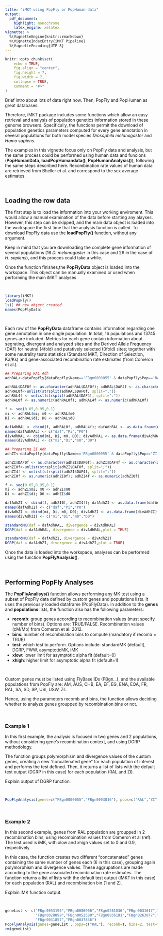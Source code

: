 ```yaml
---
title: "iMKT using PopFly or PopHuman data"
output: 
  pdf_document:
    highlight: monochrome
    latex_engine: xelatex
vignette: >
  %\VignetteEngine{knitr::rmarkdown}
  %\VignetteIndexEntry{iMKT Pipeline}
  %\VignetteEncoding{UTF-8}
---
```

```r
knitr::opts_chunk$set(
	echo = TRUE,
	fig.align = "center",
	fig.height = 7,
	fig.width = 7,
	collapse = TRUE,
	comment = "#>"
)
```

Brief intro about lots of data right now. Then, PopFly and PopHuman as great databases.

Therefore, iMKT package includes some functions which allow an easy retrieval and analysis of population genetics information stored in these genome browsers. Specifically, the functions permit the download of population genetics parameters computed for every gene annotation in several populations for both model species *Drosophila melanogaster* and *Homo sapiens*.

The examples in this vignette focus only on PopFly data and analysis, but the same process could be performed using human data and funcions (**PopHumanData**, **loadPopHumandata()**, **PopHumanAnalysis()**), following the same steps described here. Recombination rate values of human data are retrieved from Bheller et al. and correspond to the sex average estimates.

&nbsp;
&nbsp;

## Loading the row data

The first step is to load the information into your working enviroment. This would allow a manual examination of the data before starting any alayses. However, this step can be skipped, and the main data object is loaded into the workspace the first time that the analysis function is called. 
To download PopFly data use the **loadPopFly()** function, without any argument. 

Keep in mind that you are downloading the complete gene information of several populations (16 *D. melanogaster* in this case and 26 in the case of *H. sapiens*), and this procces could take a while.

Once the function finishes,the **PopFlyData** object is loaded into the workspace. This object can be manually examined or used when performing the main iMKT analyses.
  
&nbsp;
&nbsp;
  
```r
library(iMKT)
loadPopFly()
ls() ## new object created
names(PopFlyData)
```

&nbsp;
&nbsp;
  
  
Each row of the **PopFlyData** dataframe contains information regarding one gene annotation in one single population. In total, 16 populations and 13745 genes are included. Metrics for each gene contain information about segrating, divergent and analyzed sites and the Derived Allele Frequency (DAF) for neutral (4fold) and putatively selected (0fold) sites; together with some neutrality tests statistics (Standard MKT, Direction of Selection, Ka/Ks) and gene-associated recombination rate estimates (from Comeron et al.).

<!-- As we compress the Derived Allele Frequency in a column field, you will need to create the correct variables forms to pass them properly at the functions. It can be done in a few R basics lines! -->

```r
## Preparing RAL Adh
adhRAL<-dataPopfly[dataPopfly$Name=='FBgn0000055' & dataPopfly$Pop=='RAL',]

adhRAL$DAF0f <- as.character(adhRAL$DAF0f); adhRAL$DAF4f <- as.character(adhRAL$DAF4f)
adhRAL0f<-unlist(strsplit(adhRAL$DAF0f, split=";"))
adhRAL4f <- unlist(strsplit(adhRAL$DAF4f, split=":"))
adhRAL0f <- as.numeric(adhRAL0f); adhRAL4f <- as.numeric(adhRAL0f)

f <- seq(0.05,0.95,0.1)
mi <- adhRAL$mi; m0 <- adhRAL$m0
Di <- adhRAL$di; D0 <- adhRAL$d0

dafAdhRAL <- cbind(f, adhRAL0f, adhRAL4f); dafAdhRAL <- as.data.frame(dafAdhRAL)
names(dafAdhRAL) <- c("daf","Pi","P0")
divAdhRAL <- cbind(mi, Di, m0, D0); divAdhRAL <- as.data.frame(divAdhRAL)
names(divAdhRAL) <- c("mi","Di","m0","D0")

## Preparing ZI Adh
adhZI<-dataPopfly[dataPopfly$Name=='FBgn0000055' & dataPopfly$Pop=='ZI',]

adhZI$DAF0f <- as.character(adhZI$DAF0f); adhZI$DAF4f <- as.character(adhZI$DAF4f)
adhZI0f<-unlist(strsplit(adhZI$DAF0f, split=";"))
adhZI4f <- unlist(strsplit(adhZI$DAF4f, split=":"))
adhZI0f <- as.numeric(adhZI0f); adhZI4f <- as.numeric(adhZI0f)

f <- seq(0.05,0.95,0.1)
mi <- adhZI$mi; m0 <- adhZI$m0
Di <- adhZI$di; D0 <- adhZI$d0

dafAdhZI <- cbind(f, adhZI0f, adhZI4f); dafAdhZI <- as.data.frame(dafAdhZI)
names(dafAdhZI) <- c("daf","Pi","P0")
divAdhZI <- cbind(mi, Di, m0, D0); divAdhZI <- as.data.frame(divAdhZI)
names(divAdhZI) <- c("mi","Di","m0","D0")
```
<!-- Once the data is in the proper form you can perform the test without problems -->

```r
standardMK(daf = dafAdhRAL, divergence = divAdhRAL)
DGRP(daf = dafAdhRAL, divergence = divAdhRAL,plot = TRUE)
```

```r
standardMK(daf = dafAdhZI, divergence = divAdhZI)
DGRP(daf = dafAdhZI, divergence = divAdhZI,plot = TRUE)
```

<!-- This proccess could be tedious depending on the number of genes you want to analyze. To solve this, we just add  -->

Once the data is loaded into the workspace, analyses can be performed using the function **PopFlyAnalysis()**.

&nbsp;
&nbsp;
&nbsp;
&nbsp;

## Performing PopFly Analyses
  
The **PopFlyAnalisys()** function allows performing any MK test using a subset of PopFly data defined by custom genes and populations lists. It uses the previously loaded dataframe (PopFlyData). In addition to the **genes** and **populations** lists, the function also has the following parameters:

  - **recomb**: group genes according to recombination values (must specify number of bins). Options are: TRUE/FALSE. Recombination values (cM/Mb) from Comeron et al. 2012.
  - **bins**: number of recombination bins to compute (mandatory if recomb = TRUE)
  - **test**: which test to perform. Options include: standardMK (default), DGRP, FWW, asymptoticMK, iMK
  - **xlow**: lower limit for asymptotic alpha fit (default=0)
  - **xhigh**: higher limit for asymptotic alpha fit (default=1)
  
&nbsp;

Custom genes must be listed using FlyBase IDs (FBgn...), and the available populations from PopFly are: AM, AUS, CHB, EA, EF, EG, ENA, EQA, FR, RAL, SA, SD, SP, USI, USW, ZI.

Hence, using the parameters recomb and bins, the function allows deciding whether to analyze genes groupped by recombination bins or not.

&nbsp;
&nbsp;
  
### Example 1
  
In this first example, the analysis is focused in two genes and 2 populations, without considering gene's recombination context, and using DGRP methodology. 

The function groups polymorphism and divergence values of the custom genes, creating a new "concatenated gene" for each population of interest and performs the test defined. Then, it returns a list of lists with the default test output (DGRP in this case) for each population (RAL and ZI).

Explain output of DGRP function.

&nbsp;
&nbsp;

```r
PopFlyAnalysis(genes=c("FBgn0000055","FBgn0003016"), pops=c("RAL","ZI"), recomb=F, test="DGRP")
```
  
&nbsp;
&nbsp;
  
### Example 2  
 
In this second example, genes from RAL population are groupped in 2 recombination bins, using recombination values from Comeron et al (ref). The test used is iMK, with xlow and xhigh values set to 0 and 0.9, respectively.

In this case, the function creates two different "concatenated" genes containing the same number of genes each (6 in this case), grouping again polymorphism and divergence values. These aggrupations are made according to the gene associated recombination rate estimates. The function returns a list of lists with the default test output (iMKT in this case) for each population (RAL) and recombination bin (1 and 2).

Explain iMK function output.

&nbsp;
&nbsp;

```r
geneList <- c("FBgn0053196","FBgn0086906","FBgn0261836","FBgn0031617","FBgn0260965",
              "FBgn0028899","FBgn0052580","FBgn0036181","FBgn0263077","FBgn0013733",
              "FBgn0031857","FBgn0037836")
PopFlyAnalysis(genes=geneList , pops=c("RAL"), recomb=T, bins=2, test="iMK", xlow=0, xhigh=0.9)
rm(geneList)
```
  
&nbsp;
&nbsp;
